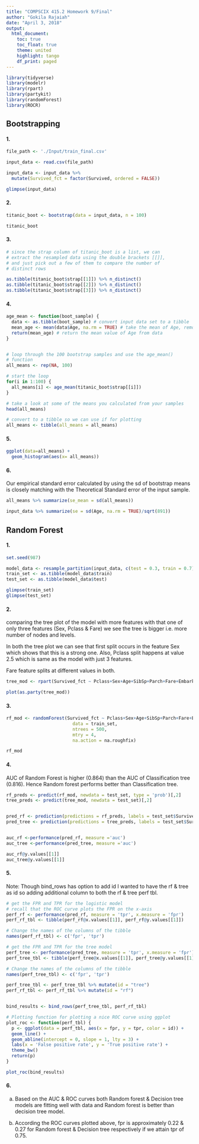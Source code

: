 ```yaml
---
title: "COMPSCIX 415.2 Homework 9/Final"
author: "Gokila Rajaiah"
date: "April 3, 2018"
output:
  html_document:
    toc: true
    toc_float: true
    theme: united
    highlight: tango
    df_print: paged
---
```


```r

library(tidyverse)
library(modelr)
library(rpart)
library(partykit)
library(randomForest)
library(ROCR)

```

## Bootstrapping

#### 1.

```r

file_path <- './Input/train_final.csv'

input_data <- read.csv(file_path)

input_data <- input_data %>%
  mutate(Survived_fct = factor(Survived, ordered = FALSE))

glimpse(input_data)

```


#### 2.

```R


titanic_boot <- bootstrap(data = input_data, n = 100)

titanic_boot

```

#### 3.

```r
# since the strap column of titanic_boot is a list, we can
# extract the resampled data using the double brackets [[]],
# and just pick out a few of them to compare the number of
# distinct rows

as.tibble(titanic_boot$strap[[1]]) %>% n_distinct()
as.tibble(titanic_boot$strap[[2]]) %>% n_distinct()
as.tibble(titanic_boot$strap[[3]]) %>% n_distinct()

```


#### 4. 

```r

age_mean <- function(boot_sample) {
  data <- as.tibble(boot_sample) # convert input data set to a tibble
  mean_age <- mean(data$Age, na.rm = TRUE) # take the mean of Age, remove NAs
  return(mean_age) # return the mean value of Age from data
}


# loop through the 100 bootstrap samples and use the age_mean()
# function
all_means <- rep(NA, 100)

# start the loop
for(i in 1:100) {
  all_means[i] <- age_mean(titanic_boot$strap[[i]])
}

# take a look at some of the means you calculated from your samples
head(all_means)

# convert to a tibble so we can use if for plotting
all_means <- tibble(all_means = all_means)

```

#### 5.

```R

ggplot(data=all_means) +
  geom_histogram(aes(x= all_means))


```
#### 6. 

Our empirical standard error calculated by using the sd of bootstrap means is closely matching with the Theoretical Standard error of the input sample. 

```R

all_means %>% summarize(se_mean = sd(all_means))

input_data %>% summarize(se = sd(Age, na.rm = TRUE)/sqrt(891))


```


## Random Forest

#### 1.
```R

set.seed(987)

model_data <- resample_partition(input_data, c(test = 0.3, train = 0.7))
train_set <- as.tibble(model_data$train)
test_set <- as.tibble(model_data$test)

glimpse(train_set)
glimpse(test_set)

```


#### 2.

comparing the tree plot of the model with more features with that one of only three features (Sex, Pclass & Fare) we see the tree is bigger i.e. more number of nodes and levels. 

In both the tree plot we can see that first split occurs in the feature Sex which shows that this is a strong one. Also, Pclass split happens at value 2.5 which is same as the model with just 3 features. 

Fare feature splits at different values in both. 

```R
tree_mod <- rpart(Survived_fct ~ Pclass+Sex+Age+SibSp+Parch+Fare+Embarked, data = input_data)

plot(as.party(tree_mod))


```

#### 3.
```R


rf_mod <- randomForest(Survived_fct ~ Pclass+Sex+Age+SibSp+Parch+Fare+Embarked,
                         data = train_set,
                         ntrees = 500, 
                         mtry = 4, 
                         na.action = na.roughfix)

rf_mod

```


#### 4.

AUC of Random Forest is higher (0.864) than the AUC of Classification tree (0.816). Hence Random forest performs better than Classification tree. 

```R

rf_preds <- predict(rf_mod, newdata = test_set, type = 'prob')[,2]
tree_preds <- predict(tree_mod, newdata = test_set)[,2]


pred_rf <- prediction(predictions = rf_preds, labels = test_set$Survived_fct)
pred_tree <- prediction(predictions = tree_preds, labels = test_set$Survived_fct)


auc_rf <-performance(pred_rf, measure ='auc')
auc_tree <-performance(pred_tree, measure ='auc')

auc_rf@y.values[[1]]
auc_tree@y.values[[1]]

```

#### 5.

Note: Though bind_rows has option to add id I wanted to have the rf & tree as id so adding additional column to both the rf & tree perf tbl. 


```R

# get the FPR and TPR for the logistic model
# recall that the ROC curve plots the FPR on the x-axis
perf_rf <- performance(pred_rf, measure = 'tpr', x.measure = 'fpr')
perf_rf_tbl <- tibble(perf_rf@x.values[[1]], perf_rf@y.values[[1]])

# Change the names of the columns of the tibble
names(perf_rf_tbl) <- c('fpr', 'tpr')

# get the FPR and TPR for the tree model
perf_tree <- performance(pred_tree, measure = 'tpr', x.measure = 'fpr')
perf_tree_tbl <- tibble(perf_tree@x.values[[1]], perf_tree@y.values[[1]])

# Change the names of the columns of the tibble
names(perf_tree_tbl) <- c('fpr', 'tpr')

perf_tree_tbl <- perf_tree_tbl %>% mutate(id = "tree")
perf_rf_tbl <- perf_rf_tbl %>% mutate(id = "rf")


bind_results <- bind_rows(perf_tree_tbl, perf_rf_tbl)

# Plotting function for plotting a nice ROC curve using ggplot
plot_roc <- function(perf_tbl) {
  p <- ggplot(data = perf_tbl, aes(x = fpr, y = tpr, color = id)) +
  geom_line() +
  geom_abline(intercept = 0, slope = 1, lty = 3) +
  labs(x = 'False positive rate', y = 'True positive rate') +
  theme_bw()
  return(p)
}

plot_roc(bind_results)


```


#### 6.

a.  Based on the AUC & ROC curves both Random forest & Decision tree models are fitting well with data and Random forest is better than decision tree model. 

b. According the ROC curves plotted above, fpr is approximately 0.22 & 0.27 for Random forest & Decision tree respectively if we attain tpr of 0.75. 